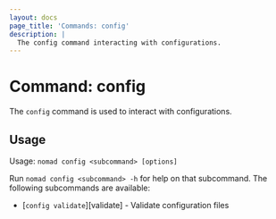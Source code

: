 ```yaml
---
layout: docs
page_title: 'Commands: config'
description: |
  The config command interacting with configurations.
---
```


# Command: config

The `config` command is used to interact with configurations.

## Usage

Usage: `nomad config <subcommand> [options]`

Run `nomad config <subcommand> -h` for help on that subcommand. The
following subcommands are available:

- [`config validate`][validate] - Validate configuration files

[gc]: /docs/commands/config/validate 'Validate configuration files'
